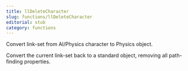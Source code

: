 ```yaml
---
title: llDeleteCharacter
slug: functions/llDeleteCharacter
editorial: stub
category: functions
---
```


<LSLFunction
	name="llDeleteCharacter"
/>

Convert link-set from AI/Physics character to Physics object.

Convert the current link-set back to a standard object, removing all path-finding properties.
